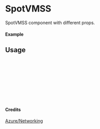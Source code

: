 
<Meta of={SpotVMSS} title="Azure/Networking/SpotVMSS" />

# SpotVMSS

SpotVMSS component with different props.

#### Example

<Canvas of={SpotVMSS.Primary} />

## Usage

```ts
import { SpotVMSS } from "yadl-ui";

const Example = () => {
  return (
      <SpotVMSS />
  );
};

export default Example;
```

#### Credits
[Azure/Networking](https://learn.microsoft.com/en-us/azure/architecture/icons/)
